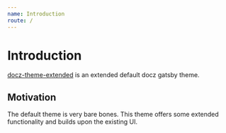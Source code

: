 ```yaml
---
name: Introduction
route: /
---
```


# Introduction

[docz-theme-extended](https://github.com/nejcm/docz-theme-extended) is an extended
default docz gatsby theme.

## Motivation

The default theme is very bare bones. This theme offers some extended
functionality and builds upon the existing UI.
